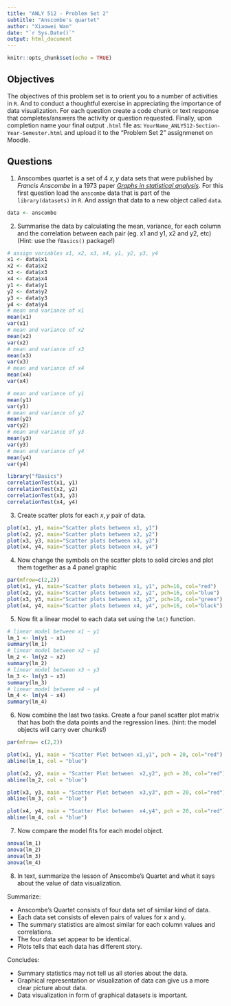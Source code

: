 ```yaml
---
title: "ANLY 512 - Problem Set 2"
subtitle: "Anscombe's quartet"
author: "Xiaowei Wan"
date: "`r Sys.Date()`"
output: html_document
---
```


```r
knitr::opts_chunk$set(echo = TRUE)
```


## Objectives

The objectives of this problem set is to orient you to a number of activities in `R`.  And to conduct a thoughtful exercise in appreciating the importance of data visualization.  For each question create a code chunk or text response that completes/answers the activity or question requested. Finally, upon completion name your final output `.html` file as: `YourName_ANLY512-Section-Year-Semester.html` and upload it to the "Problem Set 2" assignmenet on Moodle.



## Questions

1. Anscombes quartet is a set of 4 $x,y$ data sets that were published by *Francis Anscombe* in a 1973 paper [*Graphs in statistical analysis*](https://www.jstor.org/stable/2682899?seq=1#page_scan_tab_contents).  For this first question load the `anscombe` data that is part of the `library(datasets)` in `R`.  And assign that data to a new object called `data`.

```r
data <- anscombe
```

2. Summarise the data by calculating the mean, variance, for each column and the correlation between each pair (eg. x1 and y1, x2 and y2, etc) (Hint: use the `fBasics()` package!)

```r
# assign variables x1, x2, x3, x4, y1, y2, y3, y4
x1 <- data$x1
x2 <- data$x2
x3 <- data$x3
x4 <- data$x4
y1 <- data$y1
y2 <- data$y2
y3 <- data$y3
y4 <- data$y4
# mean and variance of x1
mean(x1)
var(x1)
# mean and variance of x2
mean(x2)
var(x2)
# mean and variance of x3
mean(x3)
var(x3)
# mean and variance of x4
mean(x4)
var(x4)

# mean and variance of y1
mean(y1)
var(y1)
# mean and variance of y2
mean(y2)
var(y2)
# mean and variance of y3
mean(y3)
var(y3)
# mean and variance of y4
mean(y4)
var(y4)

library("fBasics")
correlationTest(x1, y1)
correlationTest(x2, y2)
correlationTest(x3, y3)
correlationTest(x4, y4)
```

3. Create scatter plots for each $x, y$ pair of data.
```r
plot(x1, y1, main="Scatter plots between x1, y1")
plot(x2, y2, main="Scatter plots between x2, y2")
plot(x3, y3, main="Scatter plots between x3, y3")
plot(x4, y4, main="Scatter plots between x4, y4")
```

4. Now change the symbols on the scatter plots to solid circles and plot them together as a 4 panel graphic

```r
par(mfrow=c(2,2))
plot(x1, y1, main="Scatter plots between x1, y1", pch=16, col="red")
plot(x2, y2, main="Scatter plots between x2, y2", pch=16, col="blue")
plot(x3, y3, main="Scatter plots between x3, y3", pch=16, col="green")
plot(x4, y4, main="Scatter plots between x4, y4", pch=16, col="black")
```

5. Now fit a linear model to each data set using the `lm()` function.
```r
# linear model between x1 ~ y1
lm_1 <- lm(y1 ~ x1)
summary(lm_1)
# linear model between x2 ~ y2
lm_2 <- lm(y2 ~ x2)
summary(lm_2)
# linear model between x3 ~ y3
lm_3 <- lm(y3 ~ x3)
summary(lm_3)
# linear model between x4 ~ y4
lm_4 <- lm(y4 ~ x4)
summary(lm_4)
```

6. Now combine the last two tasks.  Create a four panel scatter plot matrix that has both the data points and the regression lines. (hint: the model objects will carry over chunks!)
```r
par(mfrow= c(2,2))

plot(x1, y1, main = "Scatter Plot between x1,y1", pch = 20, col="red")
abline(lm_1, col = "blue")

plot(x2, y2, main = "Scatter Plot between  x2,y2", pch = 20, col="red")
abline(lm_2, col = "blue")

plot(x3, y3, main = "Scatter Plot between  x3,y3", pch = 20, col="red")
abline(lm_3, col = "blue")

plot(x4, y4, main = "Scatter Plot between  x4,y4", pch = 20, col="red")
abline(lm_4, col = "blue")
```


7.  Now compare the model fits for each model object.
```r
anova(lm_1)
anova(lm_2)
anova(lm_3)
anova(lm_4)
```


8. In text, summarize the lesson of Anscombe's Quartet and what it says about the value of data visualization.

Summarize:

- Anscombe’s Quartet consists of four data set of similar kind of data. 
- Each data set consists of eleven pairs of values for x and y. 
- The summary statistics are almost similar for each column values and correlations.
- The four data set appear to be identical.
- Plots tells that each data has different story.

Concludes:

* Summary statistics may not tell us all stories about the data.
* Graphical representation or visualization of data can give us a more clear picture about data.
* Data visualization in form of graphical datasets is important.







